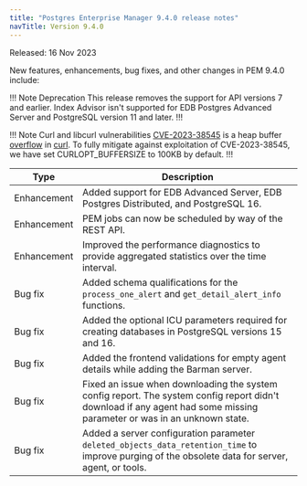 ```yaml
---
title: "Postgres Enterprise Manager 9.4.0 release notes"
navTitle: Version 9.4.0
---
```


Released: 16 Nov 2023

New features, enhancements, bug fixes, and other changes in PEM 9.4.0 include:

!!! Note Deprecation
This release removes the support for API versions 7 and earlier.
Index Advisor isn't supported for EDB Postgres Advanced Server and PostgreSQL version 11 and later.
!!!

!!! Note Curl and libcurl vulnerabilities
[CVE-2023-38545](https://cve.mitre.org/cgi-bin/cvename.cgi?name=CVE-2023-38545) is a heap buffer [overflow](https://cwe.mitre.org/data/definitions/122.html) in [curl](https://curl.se/docs/CVE-2023-38545.html). To fully mitigate against exploitation of CVE-2023-38545, we have set CURLOPT_BUFFERSIZE to 100KB by default.
!!!

| Type        | Description                                                                                       | 
| ----------- | ------------------------------------------------------------------------------------------------- |
| Enhancement | Added support for EDB Advanced Server, EDB Postgres Distributed, and PostgreSQL 16.               |
| Enhancement | PEM jobs can now be scheduled by way of the REST API.                                                       |
| Enhancement | Improved the performance diagnostics to provide aggregated statistics over the time interval.     |
| Bug&nbsp;fix | Added schema qualifications for the `process_one_alert` and `get_detail_alert_info` functions.   |
| Bug&nbsp;fix | Added the optional ICU parameters required for creating databases in PostgreSQL versions 15 and 16. |
| Bug&nbsp;fix | Added the frontend validations for empty agent details while adding the Barman server.            |
| Bug&nbsp;fix | Fixed an issue when downloading the system config report. The system config report didn't download if any agent had some missing parameter or was in an unknown state. |
| Bug&nbsp;fix | Added a server configuration parameter `deleted_objects_data_retention_time` to improve purging of the obsolete data for server, agent, or tools. |
